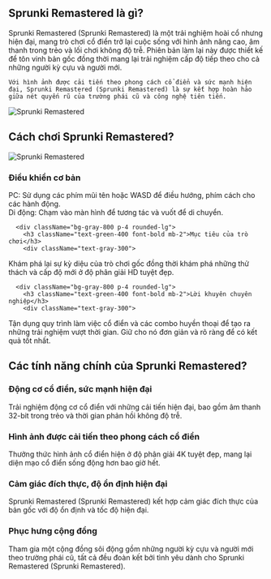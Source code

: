 ## Sprunki Remastered là gì?

<div className="flex flex-col md:flex-row items-center gap-8">
  <div className="w-full md:w-1/2 text-xl">
Sprunki Remastered (Sprunki Remastered) là một trải nghiệm hoài cổ nhưng hiện đại, mang trò chơi cổ điển trở lại cuộc sống với hình ảnh nâng cao, âm thanh trong trẻo và lối chơi không độ trễ. Phiên bản làm lại này được thiết kế để tôn vinh bản gốc đồng thời mang lại trải nghiệm cấp độ tiếp theo cho cả những người kỳ cựu và người mới.

    Với hình ảnh được cải tiến theo phong cách cổ điển và sức mạnh hiện đại, Sprunki Remastered (Sprunki Remastered) là sự kết hợp hoàn hảo giữa nét quyến rũ của trường phái cũ và công nghệ tiên tiến.
</div>
  <div className="w-full md:w-1/2 flex justify-center items-center">
<img 
      src="https://public-image.fafafa.ai/cm3tvyn990002mp4f5v0tdr5g/2025-01-07/images/1736234827168-l03ang.png" 
      alt="Sprunki Remastered" 
      className="w-4/5 h-auto"
    />
</div>
</div>

## Cách chơi Sprunki Remastered?

<div className="flex flex-col md:flex-row items-center gap-8">
  <div className="w-full md:w-1/2">
<img 
      src="https://public-image.fafafa.ai/cm3tvyn990002mp4f5v0tdr5g/2025-01-07/images/1736234827168-l03ang.png" 
      alt="Sprunki Remastered" 
      className="w-4/5 h-auto mx-auto"
    />
</div>
  <div className="w-full md:w-1/2">
    <div className="grid grid-cols-1 gap-4 mt-0">
      <div className="bg-gray-800 p-4 rounded-lg">
        <h3 className="text-green-400 font-bold mb-2">Điều khiển cơ bản</h3>
        <div className="text-gray-300">
PC: Sử dụng các phím mũi tên hoặc WASD để điều hướng, phím cách cho các hành động.<br/>
          Di động: Chạm vào màn hình để tương tác và vuốt để di chuyển.
</div>
      </div>

      <div className="bg-gray-800 p-4 rounded-lg">
        <h3 className="text-green-400 font-bold mb-2">Mục tiêu của trò chơi</h3>
        <div className="text-gray-300">
Khám phá lại sự kỳ diệu của trò chơi gốc đồng thời khám phá những thử thách và cấp độ mới ở độ phân giải HD tuyệt đẹp.
</div>
      </div>

      <div className="bg-gray-800 p-4 rounded-lg">
        <h3 className="text-green-400 font-bold mb-2">Lời khuyên chuyên nghiệp</h3>
        <div className="text-gray-300">
Tận dụng quy trình làm việc cổ điển và các combo huyền thoại để tạo ra những trải nghiệm vượt thời gian. Giữ cho nó đơn giản và rõ ràng để có kết quả tốt nhất.
</div>
      </div>
    </div>
  </div>
</div>

## Các tính năng chính của Sprunki Remastered?

<div className="grid grid-cols-1 md:grid-cols-2 gap-4">
  <div className="bg-gray-800 p-4 rounded-lg">
    <h3 className="text-green-400 font-bold mb-2">Động cơ cổ điển, sức mạnh hiện đại</h3>
    <div className="text-gray-300">
Trải nghiệm động cơ cổ điển với những cải tiến hiện đại, bao gồm âm thanh 32-bit trong trẻo và thời gian phản hồi không độ trễ.
</div>
  </div>

  <div className="bg-gray-800 p-4 rounded-lg">
    <h3 className="text-green-400 font-bold mb-2">Hình ảnh được cải tiến theo phong cách cổ điển</h3>
    <div className="text-gray-300">
Thưởng thức hình ảnh cổ điển hiện ở độ phân giải 4K tuyệt đẹp, mang lại diện mạo cổ điển sống động hơn bao giờ hết.
</div>
  </div>

  <div className="bg-gray-800 p-4 rounded-lg">
    <h3 className="text-green-400 font-bold mb-2">Cảm giác đích thực, độ ổn định hiện đại</h3>
    <div className="text-gray-300">
Sprunki Remastered (Sprunki Remastered) kết hợp cảm giác đích thực của bản gốc với độ ổn định và tốc độ hiện đại.
</div>
  </div>

  <div className="bg-gray-800 p-4 rounded-lg">
    <h3 className="text-green-400 font-bold mb-2">Phục hưng cộng đồng</h3>
    <div className="text-gray-300">
Tham gia một cộng đồng sôi động gồm những người kỳ cựu và người mới theo trường phái cũ, tất cả đều đoàn kết bởi tình yêu dành cho Sprunki Remastered (Sprunki Remastered).
</div>
  </div>
</div>